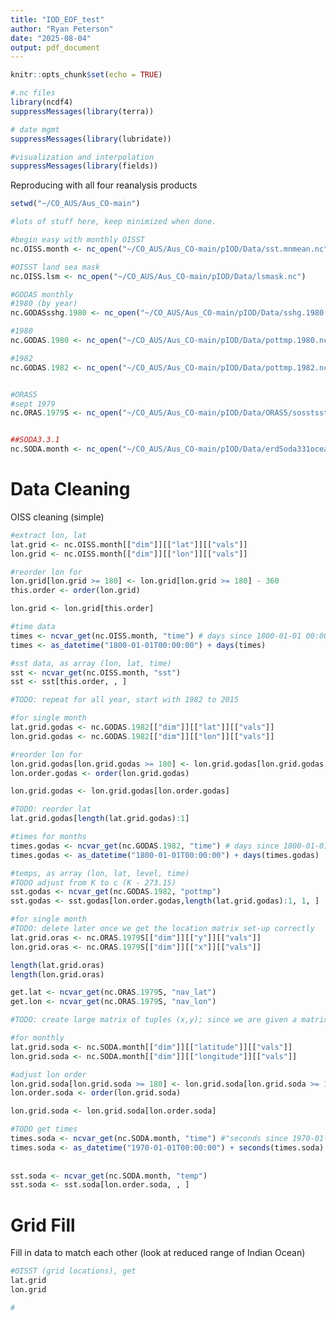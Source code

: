 ---
title: "IOD_EOF_test"
author: "Ryan Peterson"
date: "2025-08-04"
output: pdf_document
---

```{r setup, include=FALSE}
knitr::opts_chunk$set(echo = TRUE)
```

```{r library}
#.nc files
library(ncdf4)
suppressMessages(library(terra))

# date mgmt
suppressMessages(library(lubridate))

#visualization and interpolation
suppressMessages(library(fields))

```


Reproducing with all four reanalysis products

```{r import_data}
setwd("~/CO_AUS/Aus_CO-main")

#lots of stuff here, keep minimized when done.

#begin easy with monthly OISST
nc.OISS.month <- nc_open("~/CO_AUS/Aus_CO-main/pIOD/Data/sst.mnmean.nc")

#OISST land sea mask
nc.OISS.lsm <- nc_open("~/CO_AUS/Aus_CO-main/pIOD/Data/lsmask.nc")

#GODAS monthly
#1980 (by year)
nc.GODASsshg.1980 <- nc_open("~/CO_AUS/Aus_CO-main/pIOD/Data/sshg.1980.nc") #sea surface height

#1980 
nc.GODAS.1980 <- nc_open("~/CO_AUS/Aus_CO-main/pIOD/Data/pottmp.1980.nc")

#1982
nc.GODAS.1982 <- nc_open("~/CO_AUS/Aus_CO-main/pIOD/Data/pottmp.1982.nc")


#ORAS5
#sept 1979
nc.ORAS.1979S <- nc_open("~/CO_AUS/Aus_CO-main/pIOD/Data/ORAS5/sosstsst_control_monthly_highres_2D_197909_CONS_v0.1.nc")


##SODA3.3.1
nc.SODA.month <- nc_open("~/CO_AUS/Aus_CO-main/pIOD/Data/erdSoda331oceanmday_6a77_2294_0698.nc")

```



# Data Cleaning

OISS cleaning (simple)

```{r OISST}
#extract lon, lat
lat.grid <- nc.OISS.month[["dim"]][["lat"]][["vals"]]
lon.grid <- nc.OISS.month[["dim"]][["lon"]][["vals"]]

#reorder lon for 
lon.grid[lon.grid >= 180] <- lon.grid[lon.grid >= 180] - 360
this.order <- order(lon.grid)

lon.grid <- lon.grid[this.order]

#time data
times <- ncvar_get(nc.OISS.month, "time") # days since 1800-01-01 00:00:0.0
times <- as_datetime("1800-01-01T00:00:00") + days(times)

#sst data, as array (lon, lat, time)
sst <- ncvar_get(nc.OISS.month, "sst")
sst <- sst[this.order, , ]

```



```{r GODAS}
#TODO: repeat for all year, start with 1982 to 2015

#for single month
lat.grid.godas <- nc.GODAS.1982[["dim"]][["lat"]][["vals"]]
lon.grid.godas <- nc.GODAS.1982[["dim"]][["lon"]][["vals"]]

#reorder lon for 
lon.grid.godas[lon.grid.godas >= 180] <- lon.grid.godas[lon.grid.godas >= 180] - 360
lon.order.godas <- order(lon.grid.godas)

lon.grid.godas <- lon.grid.godas[lon.order.godas]

#TODO: reorder lat
lat.grid.godas[length(lat.grid.godas):1]

#times for months
times.godas <- ncvar_get(nc.GODAS.1982, "time") # days since 1800-01-01 00:00:0.0
times.godas <- as_datetime("1800-01-01T00:00:00") + days(times.godas)

#temps, as array (lon, lat, level, time)
#TODO adjust from K to c (K - 273.15)
sst.godas <- ncvar_get(nc.GODAS.1982, "pottmp")
sst.godas <- sst.godas[lon.order.godas,length(lat.grid.godas):1, 1, ]
```


```{r ORAS5}
#for single month
#TODO: delete later once we get the location matrix set-up correctly
lat.grid.oras <- nc.ORAS.1979S[["dim"]][["y"]][["vals"]]
lon.grid.oras <- nc.ORAS.1979S[["dim"]][["x"]][["vals"]]

length(lat.grid.oras)
length(lon.grid.oras)

get.lat <- ncvar_get(nc.ORAS.1979S, "nav_lat")
get.lon <- ncvar_get(nc.ORAS.1979S, "nav_lon")

#TODO: create large matrix of tuples (x,y); since we are given a matrix of lon X lat that aligns with the data 

```


```{r SODA}
#for monthly
lat.grid.soda <- nc.SODA.month[["dim"]][["latitude"]][["vals"]]
lon.grid.soda <- nc.SODA.month[["dim"]][["longitude"]][["vals"]]

#adjust lon order
lon.grid.soda[lon.grid.soda >= 180] <- lon.grid.soda[lon.grid.soda >= 180] - 360
lon.order.soda <- order(lon.grid.soda)

lon.grid.soda <- lon.grid.soda[lon.order.soda]

#TODO get times
times.soda <- ncvar_get(nc.SODA.month, "time") #"seconds since 1970-01-01T00:00:00Z"
times.soda <- as_datetime("1970-01-01T00:00:00") + seconds(times.soda)
  
  
sst.soda <- ncvar_get(nc.SODA.month, "temp")
sst.soda <- sst.soda[lon.order.soda, , ]

```


# Grid Fill

Fill in data to match each other (look at reduced range of Indian Ocean)

```{r grid}
#OISST (grid locations), get 
lat.grid
lon.grid

#
```


